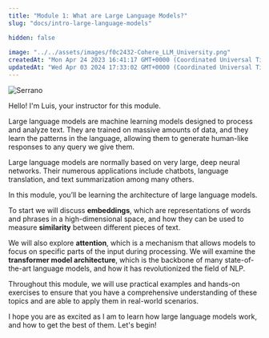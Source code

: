 ```yaml
---
title: "Module 1: What are Large Language Models?"
slug: "docs/intro-large-language-models"

hidden: false
 
image: "../../assets/images/f0c2432-Cohere_LLM_University.png"
createdAt: "Mon Apr 24 2023 16:41:17 GMT+0000 (Coordinated Universal Time)"
updatedAt: "Wed Apr 03 2024 17:33:02 GMT+0000 (Coordinated Universal Time)"
---
```

<img src='../../assets/images/57ac33b-image.png' alt='Serrano' />


Hello! I'm Luis, your instructor for this module.

Large language models are machine learning models designed to process and analyze text. They are trained on massive amounts of data, and they learn the patterns in the language, allowing them to generate human-like responses to any query we give them.

Large language models are normally based on very large, deep neural networks. Their numerous applications include chatbots, language translation, and text summarization among many others.

In this module, you’ll be learning the architecture of large language models.

To start we will discuss **embeddings**, which are representations of words and phrases in a high-dimensional space, and how they can be used to measure **similarity** between different pieces of text.

We will also explore **attention**, which is a mechanism that allows models to focus on specific parts of the input during processing. We will examine the **transformer model architecture**, which is the backbone of many state-of-the-art language models, and how it has revolutionized the field of NLP.

Throughout this module, we will use practical examples and hands-on exercises to ensure that you have a comprehensive understanding of these topics and are able to apply them in real-world scenarios.

I hope you are as excited as I am to learn how large language models work, and how to get the best of them. Let's begin!

